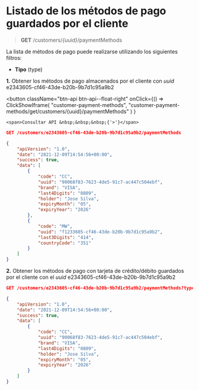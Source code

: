 # Listado de los métodos de pago guardados por el cliente

> **GET** /customers/_\{uuid}_/paymentMethods

La lista de métodos de pago puede realizarse utilizando los siguientes filtros:

- **Tipo** (type)

**1.** Obtener los métodos de pago almacenados por el cliente con _uuid_ e2343605-cf46-43de-b20b-9b7d1c95a9b2


<button className="btn-api btn-api--float-right"
	onClick={() =>
		ClickShowIframe(
			"customer-payment-methods",
			"customer-payment-methods/get/customers/{uuid}/paymentMethods"
		)
	}
>
	<span>Consultar API &nbsp;&nbsp;&nbsp;{'>'}</span>
</button>


<Tabs>
<TabItem value="solicitud" label="Solicitud">

```json
GET /customers/e2343605-cf46-43de-b20b-9b7d1c95a9b2/paymentMethods
```

</TabItem>
<TabItem value="respuesta" label="Respuesta">

```json
{
	"apiVersion": "1.0",
	"date": "2021-12-09T14:54:56+00:00",
	"success": true,
	"data": [
		{
			"code": "CC",
			"uuid": "90068f83-7623-4de5-91c7-ac447c504ebf",
			"brand": "VISA",
			"last4Digits": "0809",
			"holder": "Jose Silva",
			"expiryMonth": "05",
			"expiryYear": "2026"
		},
		{
			"code": "MW",
			"uuid": "f1233605-cf46-43de-b20b-9b7d1c95a9b2",
			"last3Digits": "414",
			"countryCode": "351"
		}
	]
}
```

</TabItem>
</Tabs>

**2.** Obtener los métodos de pago con tarjeta de crédito/débito guardados por el cliente con el _uuid_ e2343605-cf46-43de-b20b-9b7d1c95a9b2

<Tabs>
<TabItem value="solicitud" label="Solicitud">

```json
GET /customers/e2343605-cf46-43de-b20b-9b7d1c95a9b2/paymentMethods?type=CC
```

</TabItem>
<TabItem value="respuesta" label="Respuesta">

```json
{
	"apiVersion": "1.0",
	"date": "2021-12-09T14:54:56+00:00",
	"success": true,
	"data": [
		{
			"code": "CC",
			"uuid": "90068f83-7623-4de5-91c7-ac447c504ebf",
			"brand": "VISA",
			"last4Digits": "0809",
			"holder": "Jose Silva",
			"expiryMonth": "05",
			"expiryYear": "2026"
		}
	]
}
```

</TabItem>
</Tabs>
